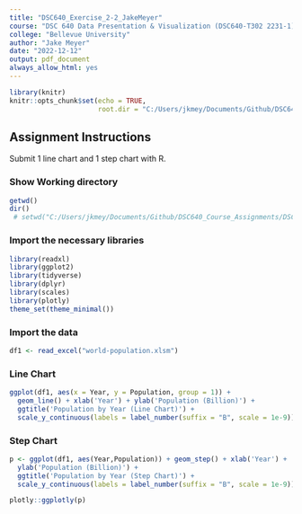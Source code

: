 ```yaml
---
title: "DSC640_Exercise_2-2_JakeMeyer"
course: "DSC 640 Data Presentation & Visualization (DSC640-T302 2231-1)"
college: "Bellevue University"
author: "Jake Meyer"
date: "2022-12-12"
output: pdf_document
always_allow_html: yes
---
```


```r
library(knitr)
knitr::opts_chunk$set(echo = TRUE, 
                      root.dir = "C:/Users/jkmey/Documents/Github/DSC640_Course_Assignments/DSC640_Repository" )
```

## Assignment Instructions
Submit 1 line chart and 1 step chart with R.

### Show Working directory
```r
getwd()
dir()
 # setwd("C:/Users/jkmey/Documents/Github/DSC640_Course_Assignments/DSC640_Repository")
```

### Import the necessary libraries
```r
library(readxl)
library(ggplot2)
library(tidyverse)
library(dplyr)
library(scales)
library(plotly)
theme_set(theme_minimal())
```

### Import the data
```r
df1 <- read_excel("world-population.xlsm")
```

### Line Chart
```r
ggplot(df1, aes(x = Year, y = Population, group = 1)) + 
  geom_line() + xlab('Year') + ylab('Population (Billion)') + 
  ggtitle('Population by Year (Line Chart)') + 
  scale_y_continuous(labels = label_number(suffix = "B", scale = 1e-9))
```
### Step Chart
```r
p <- ggplot(df1, aes(Year,Population)) + geom_step() + xlab('Year') +
  ylab('Population (Billion)') + 
  ggtitle('Population by Year (Step Chart)') + 
  scale_y_continuous(labels = label_number(suffix = "B", scale = 1e-9))

plotly::ggplotly(p)
```